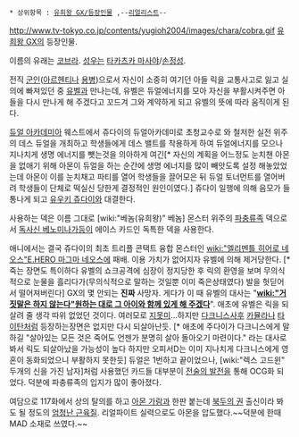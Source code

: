  * 상위항목 : [[유희왕 GX/등장인물]] ,--[[리얼리스트]]--

http://www.tv-tokyo.co.jp/contents/yugioh2004/images/chara/cobra.gif
[[유희왕 GX]]의 등장인물. 

이름의 유래는 [[코브라]]. [[성우]]는 [[타카츠카 마사야]]/[[손정성]].

전직 [[군인]]([[아르헨티나]] [[용병]])으로서 자신이 소중히 여기던 아들 릭을 교통사고로 잃고 실의에 빠져있던 중 [[유벨]]과 만나는데, 유벨은 듀얼에너지를 모아 자신을 부활시켜주면 아들을 다시 만나게 해 주겠다고 꼬드겨 그와 계약하게 되고 유벨의 뜻에 따라 움직이게 된다.

[[듀얼 아카데미아]] 웨스트에서 쥬다이의 듀얼아카데미로 초청교수로 와 철저한 실전 위주의 데스 듀얼을 개최하고 학생들에게 데스 밸트를 착용하게 하여 듀얼에너지를 모으나 지나치게 생명 에너지를 뺏는것을 의아하게 여긴[* 자신의 계획을 어느정도 눈치챈 아몬을 없애기 위해 아몬이 듀얼을 하는 순간에 생명 에너지를 많이 빼앗도록 설정 해놓았었는데 아몬이 이를 눈치채고 파티를 열어 학생들을 끌어모은 뒤 듀얼 토너먼트를 열어버려 학생들이 단체로 떡실신 당한게 결정적인 원인이였다.] 쥬다이 일행에 의해 음모가 들통나게 되고 [[유우키 쥬다이]]와 대결한다.

사용하는 덱은 이름 그대로 [wiki:"베놈(유희왕)" 베놈] 몬스터 위주의 [[파충류족]] 덱으로서 [[독사신 베노미나가]]등이 에이스 카드인 독특한 덱을 사용한다.

애니에서는 결국 쥬다이의 최초 트리플 콘택트 융합 몬스터인 [[wiki:"엘리멘틀 히어로 네오스"E.HERO 마그마 네오스]]에 패배. 이용 가치가 없어지자 유벨에 의해 제거당한다. [* 죽는 장면도 특이하다 유벨의 쇼크공격에 심장이 정지당한 후 릭의 환영을 보며 무의식적으로 눈물을 흘리다가(무의식적으로 말하는 것일뿐 이미 죽은상태였다) 발을 헛딛어서 떨어져버린다]  GX의 몇 안되는 '''진짜''' 사망자. 게다가 이 때 유벨의 대사는 "'''[[wiki:"거짓말은 하지 않는다"원하는 대로 그 아이와 함께 있게 해 주겠다]]'''". 애초에 유벨은 릭을 되살려 줄 생각 따위 없었던 것이다. 여러모로 [[지못미]]...하지만 [[다크니스]]사후 [[카뮬라]]나 [[타이탄]]처럼 등장하는장면은 없지만 다시 되살아난듯. [* 애초에 주다이가 다크니스에게 말하길 "살아있는 모든 것은 죽어도 언젠가 분명히 살아 돌아오기 마련이다." 라는 대사로 봐서 릭도 되살아났을 가능성이 높다 하지만 오피서D는 이미 지나치게 다크니스에게 영혼이 동화되었으니 부활하지 못한듯]
듀얼은 1번하고 끝이었으나, [wiki:"렉스 고드윈" 두개의 신을 가진 남자]처럼 사용했던 카드들 대부분이 [[전술의 발전]]을 통해 OCG화 되었다. 덕분에 파충류족의 입지가 많이 좋아졌다.

여담으로 117화에서 상의 탈의를 하고 [[아몬 가람]]과 한판 붙는데 [[북두의 권]] 출신이라 봐도 될 정도의 [http://bbs2.ruliweb.daum.net/gaia/do/ruliweb/family/230/read?articleId=24096430&bbsId=G005&itemId=75&pageIndex=3 엄청난 근육질]. 리얼파이트 실력으로도 아몬을 압도했다.~~덕분에 한때 MAD 소재로 쓰였다.~~
